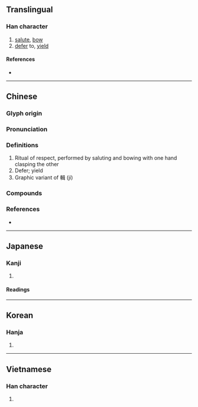 {{character info}}
==Translingual==

===Han character===
{{Han char|rn=64|rad=手|as=09|sn=12|four=56041|canj=QRSJ|ids=⿰扌咠}}

# [[salute]], [[bow]]
# [[defer]] to, [[yield]]

====References====
* {{Han ref|kx=0442.040|dkj=12351|dj=0793.060|hdz=31916.010|uh=63D6|ud=25558|bh=B4A5|bd=46245}}

----

==Chinese==
{{zh-forms}}

===Glyph origin===
{{Han etym}}

===Pronunciation===
{{zh-pron
|m=yī,jí
|m-s=
|c=jap1,cap1
|c-t=
|g=
|h=pfs=
|j=
|mb=ĭ
|md=
|mn=qz,tw,xm,zz:ip
|mn-t=ib4
|w=
|x=
|mc=y
|oc=y
|cat=
}}

===Definitions===
{{zh-hanzi}}

# Ritual of respect, performed by saluting and bowing with one hand clasping the other
# Defer; yield
# Graphic variant of 輯 (jí)

===Compounds===
{{zh-der|三揖|三揖三讓|作揖|張揖|打恭作揖|打躬作揖|拜揖|拱手作揖|拱揖|揖客|揖揖|揖讓|羅圈兒揖|聳揖|長揖|開門揖盜}}

===References===
* {{R:yue:Hanzi}}

----

==Japanese==

===Kanji===
{{ja-kanji|grade=|rs=手09}}

# {{rfdef|ja|sort=手09}}

====Readings====
{{ja-readings
|goon=ゆう
|kanon=ゆう
|kun=[[えしゃく]] (eshaku), [[ゆずる]] (yuzuru), [[おす]] (osu)}}

----

==Korean==

===Hanja===
{{ko-hanja|hangeul=[[읍]], [[즙]]|eumhun=}}

# {{rfdef|ko|sort=手09}}

----

==Vietnamese==

===Han character===
{{vi-readings|rs=手09|reading=ập}}

# {{rfdef|vi|sort=手09}}